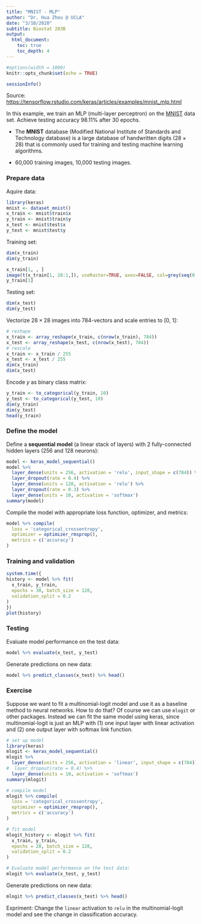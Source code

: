 ```yaml
---
title: "MNIST - MLP"
author: "Dr. Hua Zhou @ UCLA"
date: "3/10/2020"
subtitle: Biostat 203B
output: 
  html_document:
    toc: true
    toc_depth: 4
---
```


```r
#options(width = 1000)
knitr::opts_chunk$set(echo = TRUE)
```

```r
sessionInfo()
```

Source: <https://tensorflow.rstudio.com/keras/articles/examples/mnist_mlp.html>

In this example, we train an MLP (multi-layer perceptron) on the [MNIST](https://en.wikipedia.org/wiki/MNIST_database) data set. Achieve testing accuracy 98.11% after 30 epochs.

- The **MNIST** database (Modified National Institute of Standards and Technology database) is a large database of handwritten digits ($28 \times 28$) that is commonly used for training and testing machine learning algorithms.

- 60,000 training images, 10,000 testing images. 

### Prepare data

Aquire data:
```r
library(keras)
mnist <- dataset_mnist()
x_train <- mnist$train$x
y_train <- mnist$train$y
x_test <- mnist$test$x
y_test <- mnist$test$y
```
Training set:
```r
dim(x_train)
dim(y_train)
```
```r
x_train[1, , ]
image(t(x_train[1, 28:1,]), useRaster=TRUE, axes=FALSE, col=grey(seq(0, 1, length = 256)))
y_train[1]
```
Testing set:
```r
dim(x_test)
dim(y_test)
```
Vectorize $28 \times 28$ images into $784$-vectors and scale entries to [0, 1]:
```r
# reshape
x_train <- array_reshape(x_train, c(nrow(x_train), 784))
x_test <- array_reshape(x_test, c(nrow(x_test), 784))
# rescale
x_train <- x_train / 255
x_test <- x_test / 255
dim(x_train)
dim(x_test)
```
Encode $y$ as binary class matrix:
```r
y_train <- to_categorical(y_train, 10)
y_test <- to_categorical(y_test, 10)
dim(y_train)
dim(y_test)
head(y_train)
```

### Define the model

Define a **sequential model** (a linear stack of layers) with 2 fully-connected hidden layers (256 and 128 neurons):
```r
model <- keras_model_sequential() 
model %>% 
  layer_dense(units = 256, activation = 'relu', input_shape = c(784)) %>% 
  layer_dropout(rate = 0.4) %>% 
  layer_dense(units = 128, activation = 'relu') %>%
  layer_dropout(rate = 0.3) %>%
  layer_dense(units = 10, activation = 'softmax')
summary(model)
```

Compile the model with appropriate loss function, optimizer, and metrics:
```r
model %>% compile(
  loss = 'categorical_crossentropy',
  optimizer = optimizer_rmsprop(),
  metrics = c('accuracy')
)
```

### Training and validation

```r
system.time({
history <- model %>% fit(
  x_train, y_train, 
  epochs = 30, batch_size = 128, 
  validation_split = 0.2
)
})
plot(history)
```

### Testing

Evaluate model performance on the test data:
```r
model %>% evaluate(x_test, y_test)
```
Generate predictions on new data:
```r
model %>% predict_classes(x_test) %>% head()
```

### Exercise

Suppose we want to fit a multinomial-logit model and use it as a baseline method to neural networks. How to do that? Of course we can use `mlogit` or other packages. Instead we can fit the same model using keras, since multinomial-logit is just an MLP with (1) one input layer with linear activation and (2) one output layer with softmax link function.
```r
# set up model
library(keras)
mlogit <- keras_model_sequential() 
mlogit %>% 
  layer_dense(units = 256, activation = 'linear', input_shape = c(784)) %>% 
#  layer_dropout(rate = 0.4) %>% 
  layer_dense(units = 10, activation = 'softmax')
summary(mlogit)
```
```r
# compile model
mlogit %>% compile(
  loss = 'categorical_crossentropy',
  optimizer = optimizer_rmsprop(),
  metrics = c('accuracy')
)
```
```r
# fit model
mlogit_history <- mlogit %>% fit(
  x_train, y_train, 
  epochs = 20, batch_size = 128, 
  validation_split = 0.2
)
```

```r
# Evaluate model performance on the test data:
mlogit %>% evaluate(x_test, y_test)
```
Generate predictions on new data:
```r
mlogit %>% predict_classes(x_test) %>% head()
```

Expriment: Change the `linear` activation to `relu` in the multinomial-logit model and see the change in classification accuracy.
